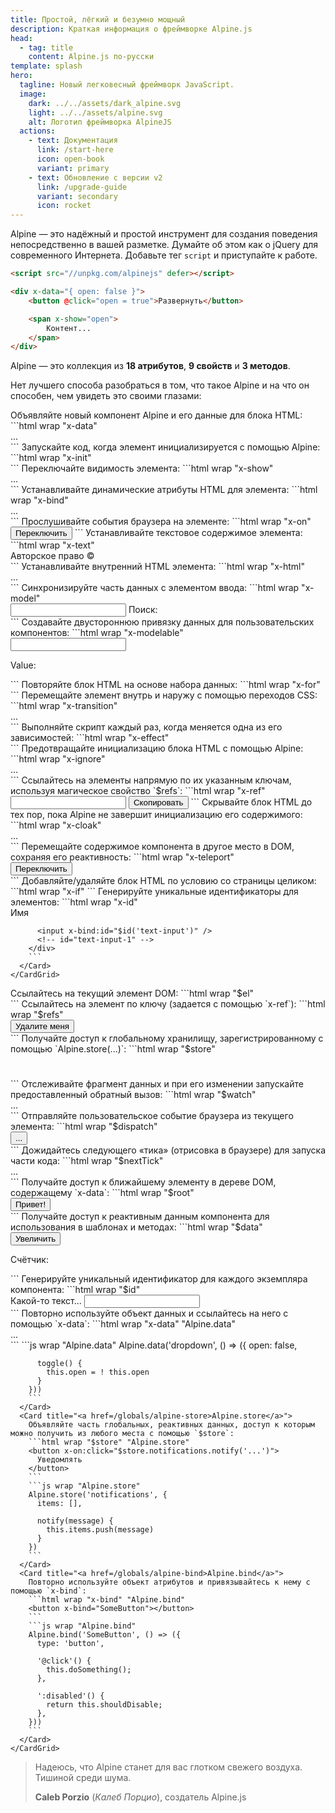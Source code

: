 ```yaml
---
title: Простой, лёгкий и безумно мощный
description: Краткая информация о фреймворке Alpine.js
head:
  - tag: title
    content: Alpine.js по-русски
template: splash
hero:
  tagline: Новый легковесный фреймворк JavaScript.
  image:
    dark: ../../assets/dark_alpine.svg
    light: ../../assets/alpine.svg
    alt: Логотип фреймворка AlpineJS
  actions:
    - text: Документация
      link: /start-here
      icon: open-book
      variant: primary
    - text: Обновление с версии v2
      link: /upgrade-guide
      variant: secondary
      icon: rocket
---
```


Alpine — это надёжный и простой инструмент для создания поведения непосредственно в вашей разметке. Думайте об этом как о jQuery для современного Интернета. Добавьте тег `script` и приступайте к работе.

```html wrap {1}
<script src="//unpkg.com/alpinejs" defer></script>

<div x-data="{ open: false }">
    <button @click="open = true">Развернуть</button>

    <span x-show="open">
        Контент...
    </span>
</div>
```

Alpine — это коллекция из **18 атрибутов**, **9 свойств** и **3 методов**.

Нет лучшего способа разобраться в том, что такое Alpine и на что он способен, чем увидеть это своими глазами:


<Tabs>
  <TabItem label="18 атрибутов">
    <CardGrid stagger>
      <Card title="<a href=/directives/data>x-data</a>">
        Объявляйте новый компонент Alpine и его данные для блока HTML:
        ```html wrap "x-data"
        <div x-data="{ open: false }">
            ...
        </div>
        ```
      </Card>
      <Card title="<a href=/directives/init>x-init</a>">
        Запускайте код, когда элемент инициализируется с помощью Alpine:
        ```html wrap "x-init"
        <div x-init="date = new Date()"></div>
        ```
      </Card>
      <Card title="<a href=/directives/show>x-show</a>">
        Переключайте видимость элемента:
        ```html wrap "x-show"
        <div x-show="open">
          ...
        </div>
        ```
      </Card>
      <Card title="<a href=/directives/bind>x-bind</a>">
        Устанавливайте динамические атрибуты HTML для элемента:
        ```html wrap "x-bind"
        <div x-bind:class="! open ? 'hidden' : ''">
          ...
        </div>
        ```
      </Card>
      <Card title="<a href=/directives/on>x-on</a>">
        Прослушивайте события браузера на элементе:
        ```html wrap "x-on"
        <button x-on:click="open = ! open">
          Переключить
        </button>
        ```
      </Card>
      <Card title="<a href=/directives/text>x-text</a>">
        Устанавливайте текстовое содержимое элемента:
        ```html wrap "x-text"
        <div>
          Авторское право © <span x-text="new Date().getFullYear()"></span>
        </div>
        ```
      </Card>
      <Card title="<a href=/directives/html>x-html</a>">
        Устанавливайте внутренний HTML элемента:
        ```html wrap "x-html"
        <div x-html="(await axios.get('/some/html/partial')).data">
          ...
        </div>
        ```
      </Card>
      <Card title="<a href=/directives/model>x-model</a>">
        Синхронизируйте часть данных с элементом ввода:
        ```html wrap "x-model"
        <div x-data="{ search: '' }">
          <input type="text" x-model="search">
          Поиск: <span x-text="search"></span>
        </div>
        ```
      </Card>
      <Card title="<a href=/directives/modelable>x-modelable</a>">
        Создавайте двустороннюю привязку данных для пользовательских компонентов:
        ```html wrap "x-modelable"
        <div x-data="{ value: '' }">
          <input x-modelable="value" type="text">
          <p>Value: <span x-text="value"></span></p>
        </div>
        ```
      </Card>
      <Card title="<a href=/directives/for>x-for</a>">
        Повторяйте блок HTML на основе набора данных:
        ```html wrap "x-for"
        <template x-for="post in posts">
          <h2 x-text="post.title"></h2>
        </template>
        ```
      </Card>
      <Card title="<a href=/directives/transition>x-transition</a>">
        Перемещайте элемент внутрь и наружу с помощью переходов CSS:
        ```html wrap "x-transition"
        <div x-show="open" x-transition>
          ...
        </div>
        ```
      </Card>
      <Card title="<a href=/directives/effect>x-effect</a>">
        Выполняйте скрипт каждый раз, когда меняется одна из его зависимостей:
        ```html wrap "x-effect"
        <div x-effect="console.log('count: '+count)"></div>
        ```
      </Card>
      <Card title="<a href=/directives/ignore>x-ignore</a>">
        Предотвращайте инициализацию блока HTML с помощью Alpine:
        ```html wrap "x-ignore"
        <div x-ignore>
          ...
        </div>
        ```
      </Card>
      <Card title="<a href=/directives/ref>x-ref</a>">
        Ссылайтесь на элементы напрямую по их указанным ключам, используя магическое свойство `$refs`:
        ```html wrap "x-ref"
        <input type="text" x-ref="content">
        <button x-on:click="navigator.clipboard.writeText($refs.content.value)">
          Скопировать
        </button>
        ```
      </Card>
      <Card title="<a href=/directives/cloak>x-cloak</a>">
        Скрывайте блок HTML до тех пор, пока Alpine не завершит инициализацию его содержимого:
        ```html wrap "x-cloak"
        <div x-cloak>
          ...
        </div>
        ```
      </Card>
      <Card title="<a href=/directives/teleport>x-teleport</a>">
        Перемещайте содержимое компонента в другое место в DOM, сохраняя его реактивность:
        ```html wrap "x-teleport"
        <div x-data="{ show: false }">
          <button x-on:click="show = !show">
            Переключить
          </button>
          <template x-if="show">
            <div x-teleport="#target">
              Это будет телепортировано!
            </div>
          </template>
        </div>
        <div id="target"></div>
        ```
      </Card>
      <Card title="<a href=/directives/if>x-if</a>">
        Добавляйте/удаляйте блок HTML по условию со страницы целиком:
        ```html wrap "x-if"
        <template x-if="open">
          <div>...</div>
        </template>
        ```
      </Card>
      <Card title="<a href=/directives/id>x-id</a>">
        Генерируйте уникальные идентификаторы для элементов:
        ```html wrap "x-id"
        <div x-id="['text-input']">
          <label x-bind:for="$id('text-input')">Имя</label>
          <!-- for="text-input-1" -->

          <input x-bind:id="$id('text-input')" />
          <!-- id="text-input-1" -->
        </div>
        ```
      </Card>
    </CardGrid>
  </TabItem>
  <TabItem label="9 свойств">
    <CardGrid stagger>
      <Card title="<a href=/magics/el>$el</a>">
        Ссылайтесь на текущий элемент DOM:
        ```html wrap "$el"
        <div x-init="new Pikaday($el)"></div>
        ```
      </Card>
      <Card title="<a href=/magics/refs>$refs</a>">
        Ссылайтесь на элемент по ключу (задается с помощью `x-ref`):
        ```html wrap "$refs"
        <div x-init="$refs.button.remove()">
          <button x-ref="button">Удалите меня</button>
        </div>
        ```
      </Card>
      <Card title="<a href=/magics/store>$store</a>">
        Получайте доступ к глобальному хранилищу, зарегистрированному с помощью `Alpine.store(...)`:
        ```html wrap "$store"
        <h1 x-text="$store.site.title"></h1>
        ```
      </Card>
      <Card title="<a href=/magics/watch>$watch</a>">
        Отслеживайте фрагмент данных и при его изменении запускайте предоставленный обратный вызов:
        ```html wrap "$watch"
        <div x-init="$watch('count', value => {
          console.log('count: ' + value)
        })">...</div>
        ```
      </Card>
      <Card title="<a href=/magics/dispatch>$dispatch</a>">
        Отправляйте пользовательское событие браузера из текущего элемента:
        ```html wrap "$dispatch"
        <div x-on:notify="...">
          <button x-on:click="$dispatch('notify')">...</button>
        </div>
        ```
      </Card>
      <Card title="<a href=/magics/nexttick>$nextTick</a>">
        Дожидайтесь следующего «тика» (отрисовка в браузере) для запуска части кода:
        ```html wrap "$nextTick"
        <div
          x-text="count"
          x-text="$nextTick(() => {
            console.log('count: ' + $el.textContent)
          })"
        >...</div>
        ```
      </Card>
      <Card title="<a href=/magics/root>$root</a>">
        Получайте доступ к ближайшему элементу в дереве DOM, содержащему `x-data`:
        ```html wrap "$root"
        <div x-data data-message="Привет, мир!">
          <button x-on:click="alert($root.dataset.message)">Привет!</button>
        </div>
        ```
      </Card>
      <Card title="<a href=/magics/data>$data</a>">
        Получайте доступ к реактивным данным компонента для использования в шаблонах и методах:
        ```html wrap "$data"
        <div x-data="{ count: 0 }">
          <button x-on:click="count++">Увеличить</button>
          <p>Счётчик: <span x-text="$data.count"></span></p>
        </div>
        ```
      </Card>
      <Card title="<a href=/magics/id>$id</a>">
        Генерируйте уникальный идентификатор для каждого экземпляра компонента:
        ```html wrap "$id"
        <div x-data="{ id: $id('text-input') }">
          <label x-bind:for="id">Какой-то текст... </label> <!-- "text-input-1" -->
          <input type="text" x-bind:id="id"> <!-- "text-input-1" -->
        </div>
        ```
      </Card>
    </CardGrid>
  </TabItem>
  <TabItem label="3 метода">
    <CardGrid stagger>
      <Card title="<a href=/globals/alpine-data>Alpine.data</a>">
        Повторно используйте объект данных и ссылайтесь на него с помощью `x-data`:
        ```html wrap "x-data" "Alpine.data"
        <div x-data="dropdown">
          ...
        </div>
        ```
        ```js wrap "Alpine.data"
        Alpine.data('dropdown', () => ({
          open: false,

          toggle() {
            this.open = ! this.open
          }
        }))
        ```
      </Card>
      <Card title="<a href=/globals/alpine-store>Alpine.store</a>">
        Объявляйте часть глобальных, реактивных данных, доступ к которым можно получить из любого места с помощью `$store`:
        ```html wrap "$store" "Alpine.store"
        <button x-on:click="$store.notifications.notify('...')">
          Уведомлять
        </button>
        ```
        ```js wrap "Alpine.store"
        Alpine.store('notifications', {
          items: [],

          notify(message) {
            this.items.push(message)
          }
        })
        ```
      </Card>
      <Card title="<a href=/globals/alpine-bind>Alpine.bind</a>">
        Повторно используйте объект атрибутов и привязывайтесь к нему с помощью `x-bind`:
        ```html wrap "x-bind" "Alpine.bind"
        <button x-bind="SomeButton"></button>
        ```
        ```js wrap "Alpine.bind"
        Alpine.bind('SomeButton', () => ({
          type: 'button',

          '@click'() {
            this.doSomething();
          },

          ':disabled'() {
            return this.shouldDisable;
          },
        }))
        ```
      </Card>
    </CardGrid>
  </TabItem>
</Tabs>

> Надеюсь, что Alpine станет для вас глотком свежего воздуха. Тишиной среди шума.
>
> **Caleb Porzio** (_Калеб Порцио_), создатель Alpine.js